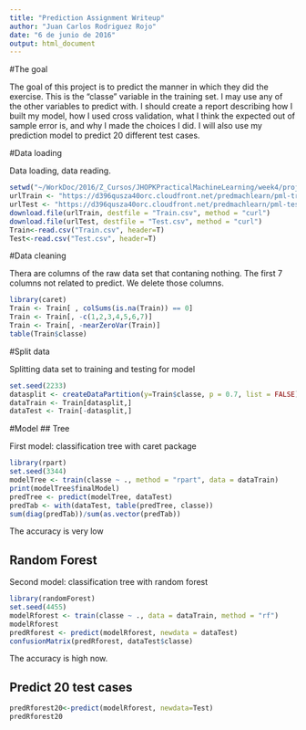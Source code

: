 ```yaml
---
title: "Prediction Assignment Writeup"
author: "Juan Carlos Rodriguez Rojo"
date: "6 de junio de 2016"
output: html_document
---
```


#The goal

The goal of this project is to predict the manner in which they did the exercise. This is the "classe" variable in the training set. I may use any of the other variables to predict with. I should create a report describing how I built my model, how I used cross validation, what I think the expected out of sample error is, and why I made the choices I did. I will also use my prediction model to predict 20 different test cases.

#Data loading

Data loading, data reading.
```r
setwd("~/WorkDoc/2016/Z_Cursos/JHOPKPracticalMachineLearning/week4/project/practicalmachinelearning/")
urlTrain <- "https://d396qusza40orc.cloudfront.net/predmachlearn/pml-training.csv"
urlTest <- "https://d396qusza40orc.cloudfront.net/predmachlearn/pml-testing.csv"
download.file(urlTrain, destfile = "Train.csv", method = "curl")
download.file(urlTest, destfile = "Test.csv", method = "curl")
Train<-read.csv("Train.csv", header=T)
Test<-read.csv("Test.csv", header=T)
```

#Data cleaning

Thera are columns of the raw data set that contaning nothing. The first 7 columns not related to predict. We delete those columns.

```r
library(caret)
Train <- Train[ , colSums(is.na(Train)) == 0]
Train <- Train[, -c(1,2,3,4,5,6,7)]
Train <- Train[, -nearZeroVar(Train)]
table(Train$classe)
```

#Split data

Splitting data set to training and testing for model

```r
set.seed(2233)
datasplit <- createDataPartition(y=Train$classe, p = 0.7, list = FALSE)
dataTrain <- Train[datasplit,]
dataTest <- Train[-datasplit,]
```

#Model
## Tree

First model: classification tree with caret package

```r
library(rpart)
set.seed(3344)
modelTree <- train(classe ~ ., method = "rpart", data = dataTrain)
print(modelTree$finalModel)
predTree <- predict(modelTree, dataTest)
predTab <- with(dataTest, table(predTree, classe))
sum(diag(predTab))/sum(as.vector(predTab))
```

The accuracy is very low

## Random Forest

Second model: classification tree with random forest

```r
library(randomForest)
set.seed(4455)
modelRforest <- train(classe ~ ., data = dataTrain, method = "rf")
modelRforest
predRforest <- predict(modelRforest, newdata = dataTest)
confusionMatrix(predRforest, dataTest$classe)
```

The accuracy is high now.

## Predict 20 test cases

```r
predRforest20<-predict(modelRforest, newdata=Test)
predRforest20
```

